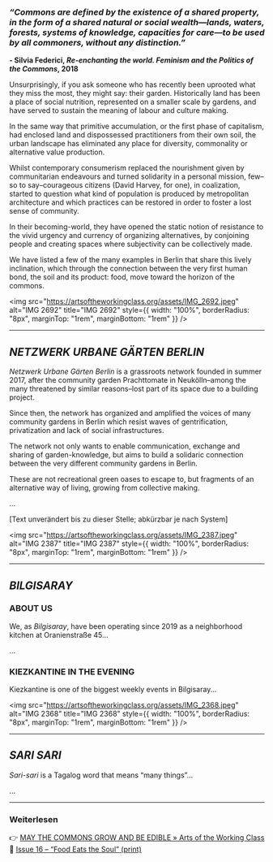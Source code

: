 ### _“Commons are defined by the existence of a shared property, in the form of a shared natural or social wealth—lands, waters, forests, systems of knowledge, capacities for care—to be used by all commoners, without any distinction.”_

**\- Silvia Federici, _Re-enchanting the world. Feminism and the Politics of the Commons_, 2018**

Unsurprisingly, if you ask someone who has recently been uprooted what they miss the most, they might say: their garden. Historically land has been a place of social nutrition, represented on a smaller scale by gardens, and have served to sustain the meaning of labour and culture making.

In the same way that primitive accumulation, or the first phase of capitalism, had enclosed land and dispossessed practitioners from their own soil, the urban landscape has eliminated any place for diversity, commonality or alternative value production.

Whilst contemporary consumerism replaced the nourishment given by communitarian endeavours and turned solidarity in a personal mission, few–so to say–courageous citizens (David Harvey, for one), in coalization, started to question what kind of population is produced by metropolitan architecture and which practices can be restored in order to foster a lost sense of community.

In their becoming-world, they have opened the static notion of resistance to the vivid urgency and currency of organizing alternatives, by conjoining people and creating spaces where subjectivity can be collectively made.

We have listed a few of the many examples in Berlin that share this lively inclination, which through the connection between the very first human bond, the soil and its product: food, move toward the horizon of the commons.

<img
  src="https://artsoftheworkingclass.org/assets/IMG_2692.jpeg"
  alt="IMG 2692"
  title="IMG 2692"
  style={{ width: "100%", borderRadius: "8px", marginTop: "1rem", marginBottom: "1rem" }}
/>

---

## _**NETZWERK URBANE GÄRTEN BERLIN**_

_Netzwerk Urbane Gärten Berlin_ is a grassroots network founded in summer 2017, after the community garden Prachttomate in Neukölln–among the many threatened by similar reasons–lost part of its space due to a building project.

Since then, the network has organized and amplified the voices of many community gardens in Berlin which resist waves of gentrification, privatization and lack of social infrastructures.

The network not only wants to enable communication, exchange and sharing of garden-knowledge, but aims to build a solidaric connection between the very different community gardens in Berlin.

These are not recreational green oases to escape to, but fragments of an alternative way of living, growing from collective making.

...

[Text unverändert bis zu dieser Stelle; abkürzbar je nach System]

<img
  src="https://artsoftheworkingclass.org/assets/IMG_2387.jpeg"
  alt="IMG 2387"
  title="IMG 2387"
  style={{ width: "100%", borderRadius: "8px", marginTop: "1rem", marginBottom: "1rem" }}
/>

---

## _**BILGISARAY**_

### **ABOUT US**

We, as _Bilgisaray_, have been operating since 2019 as a neighborhood kitchen at Oranienstraße 45...

...

### **KIEZKANTINE IN THE EVENING**

Kiezkantine is one of the biggest weekly events in Bilgisaray...

<img
  src="https://artsoftheworkingclass.org/assets/IMG_2368.jpeg"
  alt="IMG 2368"
  title="IMG 2368"
  style={{ width: "100%", borderRadius: "8px", marginTop: "1rem", marginBottom: "1rem" }}
/>

---

## _**SARI SARI**_

_Sari-sari_ is a Tagalog word that means “many things”...

...

---

### Weiterlesen

👉 [MAY THE COMMONS GROW AND BE EDIBLE » Arts of the Working Class](https://artsoftheworkingclass.org/text/may-the-commons-grow-and-be-edible)  
📰 [Issue 16 – “Food Eats the Soul” (print)](http://artsoftheworkingclass.org/edition/arts-of-the-working-class-issue-16)

